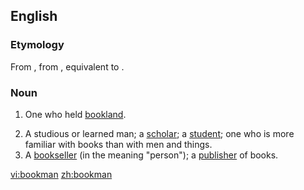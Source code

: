 ==English==

===Etymology===
From {{etyl|enm}} {{term|bocman|lang=enm}}, from {{etyl|ang}} {{term|bocmann|bōcmann|bookman, a holder of bookland|lang=ang}}, equivalent to {{compound|book|man}}.

===Noun===
{{en-noun|bookmen}}

# {{context|Old English Law}} One who held [[bookland]].
# A studious or learned man; a [[scholar]]; a [[student]]; one who is more familiar with books than with men and things.
# A [[bookseller]] (in the meaning "person"); a [[publisher]] of books.

[[vi:bookman]]
[[zh:bookman]]